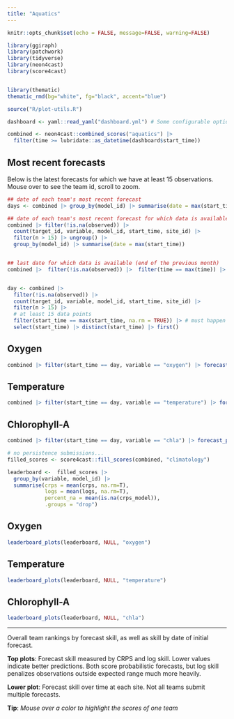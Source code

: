 ```yaml
---
title: "Aquatics"
---
```


```r
knitr::opts_chunk$set(echo = FALSE, message=FALSE, warning=FALSE)
```

```r
library(ggiraph)
library(patchwork)
library(tidyverse)
library(neon4cast)
library(score4cast)


library(thematic)
thematic_rmd(bg="white", fg="black", accent="blue")

source("R/plot-utils.R")


```

```r
dashboard <- yaml::read_yaml("dashboard.yml") # Some configurable options

combined <- neon4cast::combined_scores("aquatics") |>
  filter(time >= lubridate::as_datetime(dashboard$start_time))

```

## Most recent forecasts

Below is the latest forecasts for which we have at least 15 observations. Mouse over to see the team id, scroll to zoom.

```r
## date of each team's most recent forecast
days <- combined |> group_by(model_id) |> summarise(date = max(start_time))

## date of each team's most recent forecast for which data is available
combined |> filter(!is.na(observed)) |>
  count(target_id, variable, model_id, start_time, site_id) |>
  filter(n > 15) |> ungroup() |>
  group_by(model_id) |> summarise(date = max(start_time))


## last date for which data is available (end of the previous month)
combined |>  filter(!is.na(observed)) |>  filter(time == max(time)) |>  summarise(date = max(time))


day <- combined |>
  filter(!is.na(observed)) |>
  count(target_id, variable, model_id, start_time, site_id) |>
  filter(n > 15) |> 
  # at least 15 data points
  filter(start_time == max(start_time, na.rm = TRUE)) |> # must happen second
  select(start_time) |> distinct(start_time) |> first()
```

::: panel-tabset
## Oxygen

```r
combined |> filter(start_time == day, variable == "oxygen") |> forecast_plots()
```

## Temperature

```r
combined |> filter(start_time == day, variable == "temperature") |> forecast_plots()
```

## Chlorophyll-A

```r
combined |> filter(start_time == day, variable == "chla") |> forecast_plots()
```
:::

```r
# no persistence submissions...
filled_scores <- score4cast::fill_scores(combined, "climatology")
```

```r
leaderboard <-  filled_scores |> 
  group_by(variable, model_id) |>
  summarise(crps = mean(crps, na.rm=T),
            logs = mean(logs, na.rm=T),
            percent_na = mean(is.na(crps_model)),
            .groups = "drop") 
```

<!-- Heading 1: navbar -->

::: panel-tabset
## Oxygen

```r
leaderboard_plots(leaderboard, NULL, "oxygen")
```

## Temperature

```r
leaderboard_plots(leaderboard, NULL, "temperature")
```

## Chlorophyll-A

```r
leaderboard_plots(leaderboard, NULL, "chla")
```
:::

------------------------------------------------------------------------

Overall team rankings by forecast skill, as well as skill by date of initial forecast.

**Top plots**: Forecast skill measured by CRPS and log skill. Lower values indicate better predictions. Both score probabilistic forecasts, but log skill penalizes observations outside expected range much more heavily.

**Lower plot**: Forecast skill over time at each site. Not all teams submit multiple forecasts.

**Tip**: *Mouse over a color to highlight the scores of one team*
